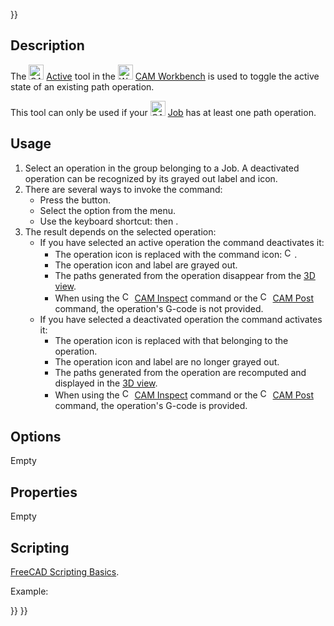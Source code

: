 <languages/>
{{UnfinishedDocu{{#translation:}}}}

{{Docnav
|[[CAM_SelectLoop|SelectLoop]]
|[[CAM_ToolBitLibraryOpen|ToolBitLibraryOpen]]
|[[CAM_Workbench|CAM]]
|IconL=CAM_SelectLoop.svg
|IconR=CAM_ToolBitLibraryOpen.svg
|IconC=Workbench_CAM.svg
}}

{{GuiCommand
|Name=CAM OpActiveToggle
|MenuLocation=CAM → Toggle the Active State of the Operation
|Workbenches=[[CAM_Workbench|CAM]]
|Shortcut={{KEY|P}} {{KEY|X }}
}}

==Description==

The [[Image:CAM_OpActiveToggle.svg|24px]] [[CAM_OpActiveToggle|Active]] tool in the [[Image:Workbench_CAM.svg|24px]] [[CAM_Workbench|CAM Workbench]] is used to toggle the active state of an existing path operation.

This tool can only be used if your [[Image:CAM_Job.svg|24px]] [[CAM_Job|Job]] has at least one path operation.

==Usage==

# Select an operation in the {{MenuCommand|Operations}} group belonging to a Job. A deactivated operation can be recognized by its grayed out label and icon.
# There are several ways to invoke the command:
#* Press the {{Button|[[Image:CAM_OpActiveToggle.svg|16px]] [[CAM_OpActiveToggle|CAM OpActiveToggle]]}} button.
#* Select the {{MenuCommand|CAM → [[Image:CAM_OpActiveToggle.svg|16px]] Toggle the Active State of the Operation}} option from the menu.
#* Use the keyboard shortcut: {{KEY|P}} then {{KEY|X}}.
# The result depends on the selected operation:
#* If you have selected an active operation the command deactivates it:
#** The operation icon is replaced with the command icon: [[Image:CAM_OpActiveToggle.svg|16px]].
#** The operation icon and label are grayed out.
#** The paths generated from the operation disappear from the [[3D_view|3D view]].
#** When using the [[Image:CAM_Inspect.svg|16px]] [[CAM_Inspect|CAM Inspect]] command or the [[Image:CAM_Post.svg|16px]] [[CAM_Post|CAM Post]] command, the operation's G-code is not provided.
#* If you have selected a deactivated operation the command activates it:
#** The operation icon is replaced with that belonging to the operation.
#** The operation icon and label are no longer grayed out.
#** The paths generated from the operation are recomputed and displayed in the [[3D_view|3D view]].
#** When using the [[Image:CAM_Inspect.svg|16px]] [[CAM_Inspect|CAM Inspect]] command or the [[Image:CAM_Post.svg|16px]] [[CAM_Post|CAM Post]] command, the operation's G-code is provided.

==Options==

Empty

==Properties==

Empty

==Scripting==

{{Emphasis|See also:}} [[FreeCAD_Scripting_Basics|FreeCAD Scripting Basics]].

Example:

{{Code|code=
#Place code example here.
}}


{{Docnav
|[[CAM_SelectLoop|SelectLoop]]
|[[CAM_ToolBitLibraryOpen|ToolBitLibraryOpen]]
|[[CAM_Workbench|CAM]]
|IconL=CAM_SelectLoop.svg
|IconR=CAM_ToolBitLibraryOpen.svg
|IconC=Workbench_CAM.svg
}}

{{CAM_Tools_navi{{#translation:}}}}
{{Userdocnavi{{#translation:}}}}